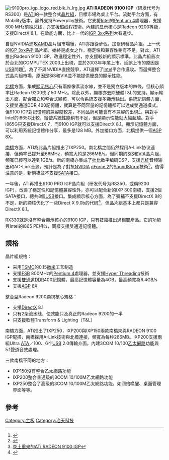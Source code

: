 {{noteTA
|1=zh-hans:显示;zh-hk:顯視;zh-tw:顯示;
}}
[[File:r9100pro_igp_logo_red.blk_h_lrg.jpg|right]]
'''ATi RADEON 9100 IGP'''（研发代号为RS300）是[[ATI|ATI]]的一款整合式[[晶片組|晶片組]]，目標市場為桌上平台。流動平台方面，有Mobility版本，額外支持Powerplay技術。它支援[[Intel|Intel]]的[[Pentium_4|Pentium 4]]處理器，支援800 MHz[[前端总线|前端总线]]，亦支援[[超线程|超线程]]技術。內建的显示核心是Radeon 9200等級，支援DirectX 8.1。在效能方面，比上一代的[[Radeon_IGP|IGP 3xx系列]]大有進步。

自從NVIDIA進攻[[AMD|AMD]]晶片組市場後，ATI亦跟從步伐，加緊研發晶片組。上一代的[[Radeon_IGP|IGP 3xx系列]]晶片組，始終是處女之作，穩定性和兼容性稍有不足。對此，ATI推出Radeon 9100 IGP，改進穩定性外，亦支援較新的顯示標準。此晶片組首次於台北的COMPUTEX 2003上出現，並於2003年年尾上市。延誤上市的原因是[[USB|USB]]問題<ref>{{Cite web |url=http://www.pcdo.com/data/20030828/8422662615.html |title=ATI：Radeon 9100 IGP芯片组将9月推出 |accessdate=2008-04-28 |archive-date=2008-10-06 |archive-url=https://web.archive.org/web/20081006072943/http://www.pcdo.com/data/20030828/8422662615.html |dead-url=yes }}</ref>。為了不與NVIDIA直接競爭，ATI選擇了[[Intel|Intel]]平台作進攻。而選擇整合式晶片組市場，原因是SiS和VIA並不能提供優良的顯示性能。

[[北橋|北橋]]方面，集成[[顯示核心|顯示核心]]只有兩條像素流水線，並不是獨立版本的四條，但核心頻率比Radeon 9200快了50 MHz。除此以外，顯核亦去除硬體T&L的支持。顯示輸出方面，配合獨立和整合式顯核，可以令系統支援多顯示輸出。系統記憶體方面，支援雙通道DDR 400記憶體，就算是不同容量的記憶體都可以達成雙通道模式。但9100 IGP對記憶體的兼容度較差，不同品牌可能會有不兼容的出現<ref>{{Cite web |url=http://hard.newhua.com/info/891-1.htm |title=整合贵族：华硕P4R800-V Deluxe主板评测 |accessdate=2008-04-28 |archive-date=2006-12-28 |archive-url=https://web.archive.org/web/20061228032157/http://hard.newhua.com/info/891-1.htm |dead-url=yes }}</ref>。與對手Intel的i865G比較，縱使系統性能稍有不足，但是顯示性能就大幅超越。對手i865G只支援DirectX 7，而9100 IGP就可以支援DirectX 8.1。顯示記憶體方面，可以利用系統記憶體作分享，最多是128 MB。外加接口方面，北橋提供一個[[AGP|AGP]] 8X。

[[南橋|南橋]]方面，ATI為此晶片組推出了IXP250。南北橋之間仍然採用A-Link协议連接，但頻率已提升至66MHz，頻寬大約是266MB/s。但同期的[[SiS|SiS]]和[[VIA|VIA]]晶片組，頻寬已經可以達到1GB/s。新的南橋亦集成了[[杜比|杜比]]数字编码DSP，支援[[光纤|光纤]]音频输出和AC-Link音源，預計是為了對抗[[NVIDIA|NVIDIA]] [[nForce_2|nForce 2]]的[[SoundStorm|SoundStorm]]技術<ref>[http://myhard.yesky.com/175/1764175_2.shtml 卷土重来的ATi RADEON 9100 IGP]{{dead link|date=2017年11月 |bot=InternetArchiveBot |fix-attempted=yes }}</ref>。值得注意的是，新南橋並不支援[[SATA|SATA]]接口。

一年後，ATI再推出9100 PRO IGP晶片組（研发代号为RS350，或稱9200 IGP），改善了穩定性和記憶體兼容性外，亦可以配合新的IXP 300南橋，支援2個SATA接口，總共8個[[USB|USB]]接口。集成顯示核心方面，為了彌補不支援DirectX 9的不足，新的顯核优化了一些Direct X 9.0b的代码<ref>{{Cite web |url=http://news.csdn.net/n/20040617/48033.html |title=ATI在沉默中爆发：整合图形芯片9200IGP测试 |accessdate=2008-04-28 |archive-date=2012-07-12 |archive-url=https://archive.is/20120712232554/http://news.csdn.net/n/20040617/48033.html |dead-url=yes }}</ref>，但晶片組基本上都只是兼容DirectX 8.1。

RX330就是沒有整合顯示核心的9100 IGP，只有[[技嘉|技嘉]]推出過相關產品。它的功能與Intel的i865 PE相似，同樣支援雙通道記憶體。

== 規格 ==
晶片組規格：

*采用[[台灣積體電路製造公司|TSMC]]的0.15[[微米|微米]]工艺制造
*支援[[前端总线|FSB]] 800MHz的[[Pentium_4|Pentium 4]]處理器，並支援[[Hyper_Threading|Hyper Threading]]技術
*支援[[雙通道|雙通道]]DDR400記憶體，最高記憶體容量為4GB，最高頻寬為6.4GB/s
*支援[[AGP|AGP]] 8X

整合型Radeon 9200顯視核心規格：
*支援[[DirectX|DirectX]] 8.1
*只有2条流水线，使效能只及真正的Radeon 9200的一半
*只支援軟體Transform & Lighting（T&L）

南橋方面，ATi推出了IXP250，IXP200與IXP150兩款南橋來與RADEON 9100 IGP配搭，南橋採用A-Link技術與北橋連接，頻寬為每秒266MB。IXP200支援兩組Ultra [[ATA|ATA]]／100、6个[[USB|USB]] 2.0傳輸介面，內建3COM 10/100[[以太网|乙太網路]]功能與5.1聲道音效處理。

三款南橋不同的地方：
*IXP150没有整合乙太網路功能
*IXP200整合普通级的3COM 10/100M乙太網路功能
*IXP250整合了高级的3COM 10/100M乙太網路功能，如网络唤醒、桌面管理界面等等。
<!--
RADEON 9200繪圖核心功能：
*包含iDCT與動態補償等先進的DVD播放能力
*HYDRAVISION多重顯示器支援
*10-bit DAC（數位／類比轉換器）電視輸出功能。
*16X AF、4X FSAA，支援Microsoft DirectX 8.1，3D支援2048x1536@32bpp。
*SURROUNDVIEW：當使用者外接了一片顯示卡到主機上的時候，這個功能可以延伸RADEON 9100 IGP內部的繪圖處理核心與它連接來支援最高達三組單獨顯示器的獨立顯示功能，而不需要關閉內建的繪圖顯示。
*FULLSTREAM：這個特色是利用先進的可程式化像素遮蔽器處理技術來移除視訊串流中遲滯的部分，藉此加快影像的串流速度。
*HyperZ memory optimization technology：ATi RADEON 9100 IGP晶片組的繪圖核心也支援了HyperZ技術，可以將看不到的3D物件著色部分取消，藉此空出更多的視訊記憶體來做其它的利用。
* 支援SmartShader與VertexShader：ATi RADEON 9100 IGP晶片組是第一款晶片組整合繪圖晶片的產品中，率先支援硬體Pixel Shader 1.4像素遮蔭器功能的繪圖晶片組，因此3D繪圖效果也會更加細緻，讓使用者也能享受主流3D繪圖技術的好處。
-->

== 參考 ==
{{reflist}}

{{ATI}}

[[Category:主板|Category:主板]]
[[Category:冶天科技|Category:冶天科技]]